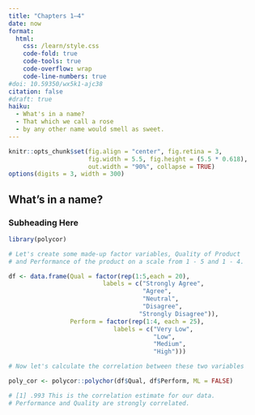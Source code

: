 ```yaml
---
title: "Chapters 1–4"
date: now
format:
  html:
    css: /learn/style.css
    code-fold: true
    code-tools: true
    code-overflow: wrap
    code-line-numbers: true
#doi: 10.59350/wx5k1-ajc38
citation: false
#draft: true
haiku:
  - What's in a name?
  - That which we call a rose
  - by any other name would smell as sweet.
---
```


```r
knitr::opts_chunk$set(fig.align = "center", fig.retina = 3,
                      fig.width = 5.5, fig.height = (5.5 * 0.618),
                      out.width = "90%", collapse = TRUE)
options(digits = 3, width = 300)
```


## What's in a name?

### Subheading Here

```r
library(polycor)

# Let's create some made-up factor variables, Quality of Product 
# and Performance of the product on a scale from 1 - 5 and 1 - 4. 

df <- data.frame(Qual = factor(rep(1:5,each = 20), 
                          labels = c("Strongly Agree", 
                                     "Agree",
                                     "Neutral", 
                                     "Disagree", 
                                    "Strongly Disagree")),
                 Perform = factor(rep(1:4, each = 25), 
                             labels = c("Very Low",
                                        "Low",
                                        "Medium",
                                        "High")))

# Now let's calculate the correlation between these two variables

poly_cor <- polycor::polychor(df$Qual, df$Perform, ML = FALSE)

# [1] .993 This is the correlation estimate for our data. 
# Performance and Quality are strongly correlated. 
```
